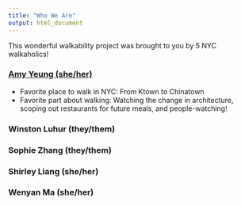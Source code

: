 ```yaml
---
title: "Who We Are"
output: html_document
---
```


This wonderful walkability project was brought to you by 5 NYC walkaholics!


### [Amy Yeung (she/her)](https://ay2543.github.io/amyyeung.github.io) <a href="mailto:ay2543@cumc.columbia.edu" class="fa fa-envelope"></a> <a href="https://linkedin.com/in/amy715" class="fa fa-linkedin"></a> <a href="https://github.com/ay2543" class="fa fa-github"></a>

* Favorite place to walk in NYC: From Ktown to Chinatown
* Favorite part about walking: Watching the change in architecture, scoping out restaurants for future meals, and people-watching!

### Winston Luhur (they/them)

### Sophie Zhang (they/them)

### Shirley Liang (she/her)

### Wenyan Ma (she/her)